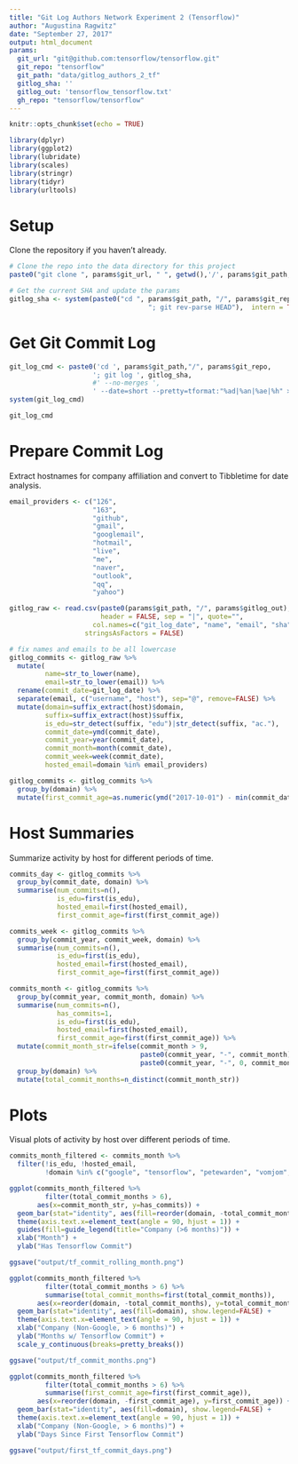 ```yaml
---
title: "Git Log Authors Network Experiment 2 (Tensorflow)"
author: "Augustina Ragwitz"
date: "September 27, 2017"
output: html_document
params:
  git_url: "git@github.com:tensorflow/tensorflow.git"
  git_repo: "tensorflow"
  git_path: "data/gitlog_authors_2_tf"
  gitlog_sha: ''
  gitlog_out: 'tensorflow_tensorflow.txt'
  gh_repo: "tensorflow/tensorflow"
---
```


```r
knitr::opts_chunk$set(echo = TRUE)
```

```r
library(dplyr)
library(ggplot2)
library(lubridate)
library(scales)
library(stringr)
library(tidyr)
library(urltools)
```

# Setup

Clone the repository if you haven't already.

```r
# Clone the repo into the data directory for this project
paste0("git clone ", params$git_url, " ", getwd(),'/', params$git_path, "/", params$git_repo)

# Get the current SHA and update the params
gitlog_sha <- system(paste0("cd ", params$git_path, "/", params$git_repo, 
                                   "; git rev-parse HEAD"),  intern = TRUE)
```

# Get Git Commit Log

```r

git_log_cmd <- paste0('cd ', params$git_path,"/", params$git_repo, 
                     '; git log ', gitlog_sha, 
                     #' --no-merges ',
                     ' --date=short --pretty=tformat:"%ad|%an|%ae|%h" > ', "../", params$gitlog_out)
system(git_log_cmd)

git_log_cmd
```

# Prepare Commit Log

Extract hostnames for company affiliation and convert to Tibbletime for date analysis.

```r
email_providers <- c("126",
                     "163",
                     "github",
                     "gmail",
                     "googlemail",
                     "hotmail",
                     "live",
                     "me",
                     "naver",
                     "outlook",
                     "qq",
                     "yahoo")
```

```r

gitlog_raw <- read.csv(paste0(params$git_path, "/", params$gitlog_out), 
                       header = FALSE, sep = "|", quote="",
                     col.names=c("git_log_date", "name", "email", "sha"),
                   stringsAsFactors = FALSE)

# fix names and emails to be all lowercase
gitlog_commits <- gitlog_raw %>% 
  mutate(
         name=str_to_lower(name),
         email=str_to_lower(email)) %>% 
  rename(commit_date=git_log_date) %>%
  separate(email, c("username", "host"), sep="@", remove=FALSE) %>%
  mutate(domain=suffix_extract(host)$domain,
         suffix=suffix_extract(host)$suffix,
         is_edu=str_detect(suffix, "edu")|str_detect(suffix, "ac."),
         commit_date=ymd(commit_date),
         commit_year=year(commit_date),
         commit_month=month(commit_date),
         commit_week=week(commit_date),
         hosted_email=domain %in% email_providers)

gitlog_commits <- gitlog_commits %>%
  group_by(domain) %>%
  mutate(first_commit_age=as.numeric(ymd("2017-10-01") - min(commit_date)))
```


# Host Summaries

Summarize activity by host for different periods of time.

```r

commits_day <- gitlog_commits %>%
  group_by(commit_date, domain) %>%
  summarise(num_commits=n(), 
            is_edu=first(is_edu), 
            hosted_email=first(hosted_email), 
            first_commit_age=first(first_commit_age))

```

```r

commits_week <- gitlog_commits %>%
  group_by(commit_year, commit_week, domain) %>%
  summarise(num_commits=n(), 
            is_edu=first(is_edu), 
            hosted_email=first(hosted_email),
            first_commit_age=first(first_commit_age))

```


```r

commits_month <- gitlog_commits %>%
  group_by(commit_year, commit_month, domain) %>%
  summarise(num_commits=n(), 
            has_commits=1, 
            is_edu=first(is_edu), 
            hosted_email=first(hosted_email),
            first_commit_age=first(first_commit_age)) %>%
  mutate(commit_month_str=ifelse(commit_month > 9, 
                                 paste0(commit_year, "-", commit_month), 
                                 paste0(commit_year, "-", 0, commit_month))) %>%
  group_by(domain) %>%
  mutate(total_commit_months=n_distinct(commit_month_str)) 

```

# Plots

Visual plots of activity by host over different periods of time.

```r

commits_month_filtered <- commits_month %>%
  filter(!is_edu, !hosted_email,
         !domain %in% c("google", "tensorflow", "petewarden", "vomjom", "babuschk", "naml"))

ggplot(commits_month_filtered %>% 
         filter(total_commit_months > 6), 
       aes(x=commit_month_str, y=has_commits)) + 
  geom_bar(stat="identity", aes(fill=reorder(domain, -total_commit_months))) +
  theme(axis.text.x=element_text(angle = 90, hjust = 1)) +
  guides(fill=guide_legend(title="Company (>6 months)")) +
  xlab("Month") +
  ylab("Has Tensorflow Commit")

ggsave("output/tf_commit_rolling_month.png")

ggplot(commits_month_filtered %>% 
         filter(total_commit_months > 6) %>%
         summarise(total_commit_months=first(total_commit_months)), 
       aes(x=reorder(domain, -total_commit_months), y=total_commit_months)) + 
  geom_bar(stat="identity", aes(fill=domain), show.legend=FALSE) +
  theme(axis.text.x=element_text(angle = 90, hjust = 1)) +
  xlab("Company (Non-Google, > 6 months)") +
  ylab("Months w/ Tensorflow Commit") +
  scale_y_continuous(breaks=pretty_breaks())

ggsave("output/tf_commit_months.png")

ggplot(commits_month_filtered %>% 
         filter(total_commit_months > 6) %>%
         summarise(first_commit_age=first(first_commit_age)), 
       aes(x=reorder(domain, -first_commit_age), y=first_commit_age)) + 
  geom_bar(stat="identity", aes(fill=domain), show.legend=FALSE) +
  theme(axis.text.x=element_text(angle = 90, hjust = 1)) +
  xlab("Company (Non-Google, > 6 months)") +
  ylab("Days Since First Tensorflow Commit")

ggsave("output/first_tf_commit_days.png")

```












